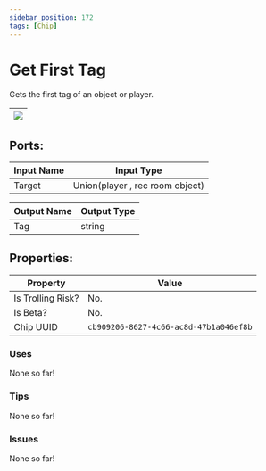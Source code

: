 ```yaml
---
sidebar_position: 172
tags: [Chip]
---
```


# Get First Tag


Gets the first tag of an object or player.

| ![](https://images-ext-2.discordapp.net/external/MPmIaQzlEPmgGWlgi-WxBBXt0Bjv_zWPkg1y1f_sy3s/https/www.recroomcircuits.com/image/circuit/absolute-value?width=206&height=108) |
|-----|

## Ports:

| Input Name | Input Type |
|-----------|-----------|
| Target | Union(player , rec room object) |

| Output Name | Output Type |
|-----------|-----------|
| Tag | string |

## Properties:

| Property  | Value |
|-------------------|-----------|
| Is Trolling Risk? | No. |
| Is Beta? | No. |
| Chip UUID | `cb909206-8627-4c66-ac8d-47b1a046ef8b` |

### Uses

None so far!

### Tips

None so far!

### Issues

None so far!